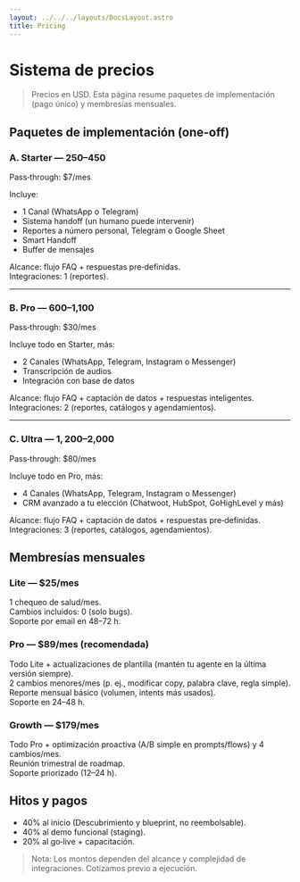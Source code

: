 ```yaml
---
layout: ../../../layouts/DocsLayout.astro
title: Pricing
---
```



# Sistema de precios

> Precios en USD. Esta página resume paquetes de implementación (pago único) y membresías mensuales.

## Paquetes de implementación (one‑off)

### A. Starter — $250–$450  
Pass‑through: $7/mes

Incluye:

- 1 Canal (WhatsApp o Telegram)
- Sistema handoff (un humano puede intervenir)
- Reportes a número personal, Telegram o Google Sheet
- Smart Handoff
- Buffer de mensajes

Alcance: flujo FAQ + respuestas pre‑definidas.  
Integraciones: 1 (reportes).

---

### B. Pro — $600–$1,100  
Pass‑through: $30/mes

Incluye todo en Starter, más:

- 2 Canales (WhatsApp, Telegram, Instagram o Messenger)
- Transcripción de audios
- Integración con base de datos

Alcance: flujo FAQ + captación de datos + respuestas inteligentes.  
Integraciones: 2 (reportes, catálogos y agendamientos).

---

### C. Ultra — $1,200–$2,000  
Pass‑through: $80/mes

Incluye todo en Pro, más:

- 4 Canales (WhatsApp, Telegram, Instagram o Messenger)
- CRM avanzado a tu elección (Chatwoot, HubSpot, GoHighLevel y más)

Alcance: flujo FAQ + captación de datos + respuestas pre‑definidas.  
Integraciones: 3 (reportes, catálogos, agendamientos).

## Membresías mensuales

### Lite — $25/mes
1 chequeo de salud/mes.  
Cambios incluidos: 0 (solo bugs).  
Soporte por email en 48–72 h.

### Pro — $89/mes (recomendada)
Todo Lite + actualizaciones de plantilla (mantén tu agente en la última versión siempre).  
2 cambios menores/mes (p. ej., modificar copy, palabra clave, regla simple).  
Reporte mensual básico (volumen, intents más usados).  
Soporte en 24–48 h.

### Growth — $179/mes
Todo Pro + optimización proactiva (A/B simple en prompts/flows) y 4 cambios/mes.  
Reunión trimestral de roadmap.  
Soporte priorizado (12–24 h).

## Hitos y pagos

- 40% al inicio (Descubrimiento y blueprint, no reembolsable).
- 40% al demo funcional (staging).
- 20% al go‑live + capacitación.

> Nota: Los montos dependen del alcance y complejidad de integraciones. Cotizamos previo a ejecución.

